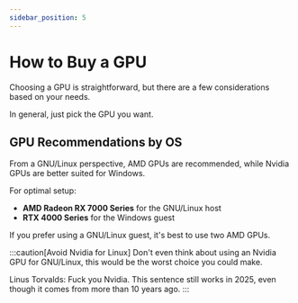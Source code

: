 ```yaml
---
sidebar_position: 5
---
```


# How to Buy a GPU

Choosing a GPU is straightforward, but there are a few considerations based on your needs.

In general, just pick the GPU you want. 

## GPU Recommendations by OS

From a GNU/Linux perspective, AMD GPUs are recommended, while Nvidia GPUs are better suited for Windows.

For optimal setup:
- **AMD Radeon RX 7000 Series** for the GNU/Linux host
- **RTX 4000 Series** for the Windows guest

If you prefer using a GNU/Linux guest, it's best to use two AMD GPUs.

:::caution[Avoid Nvidia for Linux]
Don't even think about using an Nvidia GPU for GNU/Linux, this would be the worst choice you could make.

Linus Torvalds: Fuck you Nvidia. This sentence still works in 2025, even though it comes from more than 10 years ago.
:::

